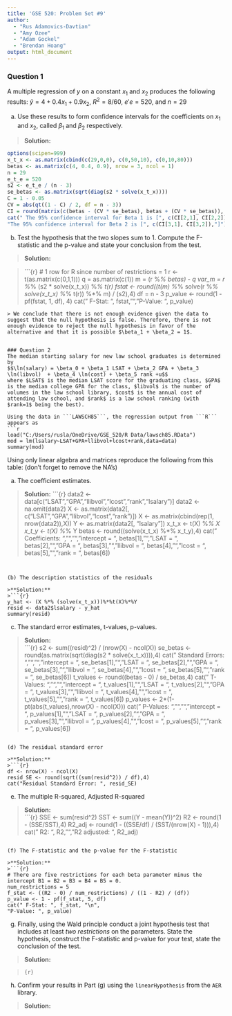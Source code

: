 ---
title: 'GSE 520: Problem Set #9'
author: 
  - "Rus Adamovics-Davtian"
  - "Amy Ozee"
  - "Adam Gockel"
  - "Brendan Hoang"
output: html_document
---

### Question 1

A multiple regression of $y$ on a constant $x_1$ and $x_2$ produces the following results: $\hat{y} =4+0.4x_1 +0.9x_2$, $R^2=8/60$, $e'e = 520$, and $n=29$
\begin{align*}
X'X = \left[ 
\begin{matrix}
29 & 0 & 0 \\
0 & 50 & 10 \\
0 & 10 & 80
\end{matrix} \right]
\end{align*}

(a) Use these results to form confidence intervals for the coefficients on $x_1$ and $x_2$, called $\beta_1$ and $\beta_2$ respectively.

>**Solution:**
```{r}
options(scipen=999)
x_t_x <- as.matrix(cbind(c(29,0,0), c(0,50,10), c(0,10,80)))
betas <- as.matrix(c(4, 0.4, 0.9), nrow = 3, ncol = 1)
n = 29
e_t_e = 520
s2 <- e_t_e / (n - 3)
se_betas <- as.matrix(sqrt(diag(s2 * solve(x_t_x))))
C = 1 - 0.05
CV = abs(qt((1 - C) / 2, df = n - 3))
CI = round(matrix(c(betas - (CV * se_betas), betas + (CV * se_betas)), ncol = 2),3)
cat(" The 95% confidence interval for Beta 1 is [", c(CI[2,1], CI[2,2]),"]", "\n",
"The 95% confidence interval for Beta 2 is [", c(CI[3,1], CI[3,2]),"]")
```


(b) Test the hypothesis that the two slopes sum to 1. Compute the F-statistic and the p-value and state your conclusion from the test.

>**Solution:**
\begin{align*}
H_0: \quad & \beta_1 + \beta_2 = 1\\
H_1: \quad & \beta_1 + \beta_2 \neq 1
\end{align*}

>```{r}
# 1 row for R since number of restrictions = 1
r <- t(as.matrix(c(0,1,1)))
q = as.matrix(c(1))
m = (r %*% betas) - q
var_m = r %*% (s2 * solve(x_t_x)) %*% t(r)
fstat <- round((t(m) %*% solve(r %*% solve(x_t_x) %*% t(r)) %*% m) / (s2),4)
df = n - 3
p_value <- round(1 - pf(fstat, 1, df), 4)
cat(" F-Stat: ", fstat, "\n",
"P-Value: ", p_value)
```
> We conclude that there is not enough evidence given the data to suggest that the null hypothesis is false. Therefore, there is not enough evidence to reject the null hypothesis in favor of the alternative and that it is possible $\beta_1 + \beta_2 = 1$. 


### Question 2
The median starting salary for new law school graduates is determined by
$$\ln(salary) = \beta_0 + \beta_1 LSAT + \beta_2 GPA + \beta_3 \ln(libvol)  + \beta_4 \ln(cost) + \beta_5 rank +u$$
where $LSAT$ is the median LSAT score for the graduating class, $GPA$ is the median college GPA for the class, $libvol$ is the number of volumes in the law school library, $cost$ is the annual cost of attending law school, and $rank$ is a law school ranking (with $rank=1$ being the best).

Using the data in ```LAWSCH85```, the regression output from ```R``` appears as
```{r,echo=FALSE}
load("C:/Users/rusla/OneDrive/GSE_520/R Data/lawsch85.RData")
mod = lm(lsalary~LSAT+GPA+llibvol+lcost+rank,data=data)
summary(mod)
```

Using only linear algebra and matrices reproduce the following from this table: (don't forget to remove the NA's)

(a) The coefficient estimates.

>**Solution:**
>```{r}
data2 <- data[c("LSAT","GPA","llibvol","lcost","rank","lsalary")]
data2 <- na.omit(data2)
X <- as.matrix(data2[, c("LSAT","GPA","llibvol","lcost","rank")])
X <- as.matrix(cbind(rep(1, nrow(data2)),X))
Y <- as.matrix(data2[, "lsalary"])
x_t_x <- t(X) %*% X
x_t_y <- t(X) %*% Y
betas <- round((solve(x_t_x) %*% x_t_y),4)
cat(" Coefficients: ","\n","\n",
   "intercept = ", betas[1],"\n",
   "LSAT = ", betas[2],"\n",
   "GPA = ", betas[3],"\n",
   "llibvol = ", betas[4],"\n",
   "lcost = ", betas[5],"\n",
   "rank = ", betas[6])
```


(b) The description statistics of the residuals

>**Solution:**  
>```{r}
y_hat <- (X %*% (solve(x_t_x)))%*%t(X)%*%Y
resid <- data2$lsalary - y_hat 
summary(resid)
```

(c) The standard error estimates, t-values, p-values.

>**Solution:**  
>```{r}
s2 <-  sum((resid)^2)  / (nrow(X) - ncol(X))
se_betas <- round(as.matrix(sqrt(diag(s2 * solve(x_t_x)))),4)
cat(" Standard Errors: ","\n","\n",
   "intercept = ", se_betas[1],"\n",
   "LSAT = ", se_betas[2],"\n",
   "GPA = ", se_betas[3],"\n",
   "llibvol = ", se_betas[4],"\n",
   "lcost = ", se_betas[5],"\n",
   "rank = ", se_betas[6])
t_values <- round((betas - 0) / se_betas,4)
cat(" T-Values: ","\n","\n",
   "intercept = ", t_values[1],"\n",
   "LSAT = ", t_values[2],"\n",
   "GPA = ", t_values[3],"\n",
   "llibvol = ", t_values[4],"\n",
   "lcost = ", t_values[5],"\n",
   "rank = ", t_values[6])
p_values <- 2*(1-pt(abs(t_values),nrow(X) - ncol(X)))
cat(" P-Values: ","\n","\n",
   "intercept = ", p_values[1],"\n",
   "LSAT = ", p_values[2],"\n",
   "GPA = ", p_values[3],"\n",
   "llibvol = ", p_values[4],"\n",
   "lcost = ", p_values[5],"\n",
   "rank = ", p_values[6])
```

(d) The residual standard error

>**Solution:**
>```{r}
df <- nrow(X) - ncol(X)
resid_SE <- round(sqrt((sum(resid^2)) / df),4)
cat("Residual Standard Error: ", resid_SE)
```


(e) The multiple R-squared, Adjusted R-squared

>**Solution:**  
>```{r}
SSE <- sum(resid^2)
SST <- sum((Y - mean(Y))^2)
R2 <- round(1 - (SSE/SST),4)
R2_adj <- round(1 - ((SSE/df) / (SST/(nrow(X) - 1))),4)
cat(" R2: ", R2, "\n",
"R2 adjusted: ", R2_adj)
```

(f) The F-statistic and the p-value for the F-statistic

>**Solution:**  
>```{r}
# There are five restrictions for each beta parameter minus the intercept B1 = B2 = B3 = B4 = B5 = 0. 
num_restrictions = 5
f_stat <- ((R2 - 0) / num_restrictions) / ((1 - R2) / (df))
p_value <- 1 - pf(f_stat, 5, df)
cat(" F-Stat: ", f_stat, "\n",
"P-Value: ", p_value)
```
   
(g) Finally, using the Wald principle conduct a joint hypothesis test that includes at least *two restrictions* on the parameters.  State the hypothesis, construct the F-statistic and p-value for your test, state the conclusion of the test.

>**Solution:**
\begin{align*}
H_0: \quad & \beta_1 + \beta_3 = 1 \quad and \quad \beta_4 = 0\\
H_1: \quad & \beta_1 + \beta_3 \neq 1 \quad and \quad \beta_4 \neq 0
\end{align*}

>```{r}
```

(h) Confirm your results in Part (g) using the ```linearHypothesis``` from the ```AER``` library.

>**Solution:**  






